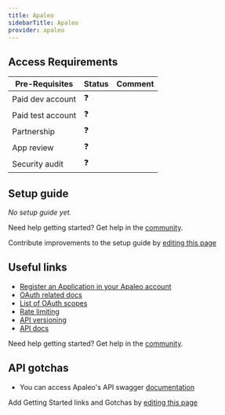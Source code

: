 ```yaml
---
title: Apaleo
sidebarTitle: Apaleo
provider: apaleo
---
```



<Overview />
<PreBuiltTooling provider={providers[pageMetadata.provider]} />
<PreBuiltUseCases />

## Access Requirements
| Pre-Requisites | Status | Comment|
| - | - | - |
| Paid dev account | ❓ |  |
| Paid test account | ❓ |  |
| Partnership | ❓ | |
| App review | ❓ |  |
| Security audit | ❓ | |


## Setup guide

_No setup guide yet._

<Tip>Need help getting started? Get help in the [community](https://nango.dev/slack).</Tip>

<Note>Contribute improvements to the setup guide by [editing this page](https://github.com/nangohq/nango/tree/master/docs-v2/integrations/all/insightly.mdx)</Note>


## Useful links

-   [Register an Application in your Apaleo account](https://app.apaleo.com/apps/platform-apps/create)
-   [OAuth related docs](https://apaleo.dev/guides/oauth-connection/auth-code-grant.html)
-   [List of OAuth scopes](https://apaleo.dev/guides/api/scopes.html)
-   [Rate limiting](https://apaleo.dev/guides/api/rate-limiting.html)
-   [API versioning](https://apaleo.dev/guides/api/versioning.html)
-   [API docs](https://apaleo.dev/guides/api/overview.html)

<Tip>Need help getting started? Get help in the [community](https://nango.dev/slack).</Tip>

## API gotchas

-   You can access Apaleo's API swagger [documentation](https://api.apaleo.com/swagger/)

<Note>Add Getting Started links and Gotchas by [editing this page](https://github.com/nangohq/nango/tree/master/docs-v2/integrations/all/apaleo.mdx)</Note>
